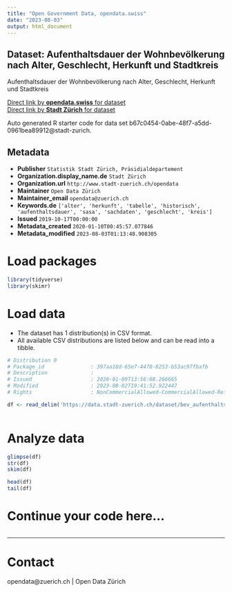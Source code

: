 ```yaml
---
title: "Open Government Data, opendata.swiss"
date: "2023-08-03"
output: html_document
---
```


## Dataset: Aufenthaltsdauer der Wohnbevölkerung nach Alter, Geschlecht, Herkunft und Stadtkreis

Aufenthaltsdauer der Wohnbevölkerung nach Alter, Geschlecht, Herkunft und Stadtkreis

[Direct link by **opendata.swiss** for dataset](https://opendata.swiss/de/dataset/aufenthaltsdauer-der-wohnbevolkerung-nach-alter-geschlecht-herkunft-und-stadtkreis1)<br>
[Direct link by **Stadt Zürich** for dataset](https://data.stadt-zuerich.ch/dataset/bev_aufenthaltsdauer_bestand_alter_geschlecht_herkunft_stadtkreis_od5241)

Auto generated R starter code for data set b67c0454-0abe-48f7-a5dd-0961bea89912@stadt-zurich.

## Metadata

- **Publisher** `Statistik Stadt Zürich, Präsidialdepartement`
- **Organization.display_name.de** `Stadt Zürich`
- **Organization.url** `http://www.stadt-zuerich.ch/opendata`
- **Maintainer** `Open Data Zürich`
- **Maintainer_email** `opendata@zuerich.ch`
- **Keywords.de** `['alter', 'herkunft', 'tabelle', 'historisch', 'aufenthaltsdauer', 'sasa', 'sachdaten', 'geschlecht', 'kreis']`
- **Issued** `2019-10-17T00:00:00`
- **Metadata_created** `2020-01-10T00:45:57.077846`
- **Metadata_modified** `2023-08-03T01:13:48.908305`


# Load packages

```r

library(tidyverse)
library(skimr)

```

# Load data

-   The dataset has 1 distribution(s) in CSV format.
-   All available CSV distributions are listed below and can be read into a tibble.

```r

# Distribution 0
# Package_id               : 397aa18d-65e7-4470-8253-b53ac97fbafb
# Description              : 
# Issued                   : 2020-01-09T13:56:08.266665
# Modified                 : 2023-08-02T19:41:52.922447
# Rights                   : NonCommercialAllowed-CommercialAllowed-ReferenceNotRequired

df <- read_delim('https://data.stadt-zuerich.ch/dataset/bev_aufenthaltsdauer_bestand_alter_geschlecht_herkunft_stadtkreis_od5241/download/BEV524OD5241.csv')



```

# Analyze data

```r

glimpse(df)
str(df)
skim(df)

head(df)
tail(df)

```

# Continue your code here...

```r

```

------------------------------------------------------------------------

# Contact

opendata@zuerich.ch | Open Data Zürich
